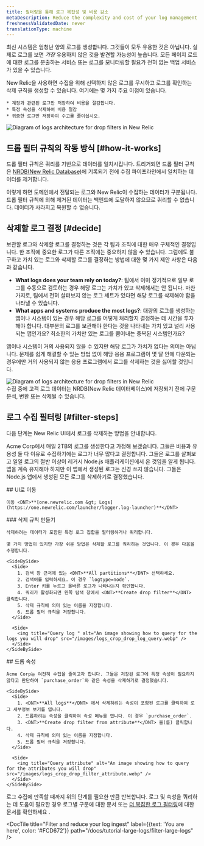 ```yaml
---
title: 필터링을 통해 로그 복잡성 및 비용 감소
metaDescription: Reduce the complexity and cost of your log management by filtering your logs with drop rules
freshnessValidatedDate: never
translationType: machine
---
```


최신 시스템은 엄청난 양의 로그를 생성합니다. 그것들이 모두 유용한 것은 아닙니다. 실제로 로그를 보면 *가장* 유용하지 않은 것을 발견할 가능성이 높습니다. 모든 페이지 로드에 대한 로그를 분출하는 서비스 또는 로그를 모니터링할 필요가 전혀 없는 백업 서비스가 있을 수 있습니다.

<SideBySide>
  <Side>
    New Relic을 사용하면 수집을 위해 선택하지 않은 로그를 무시하고 로그를 확인하는 삭제 규칙을 생성할 수 있습니다. 여기에는 몇 가지 주요 이점이 있습니다.

    * 계정과 관련된 로그만 저장하여 비용을 절감합니다.
    * 특정 속성을 삭제하여 비용 절감
    * 귀중한 로그만 저장하여 수고를 줄이십시오.
  </Side>

  <Side>
    <img title="Logs architecture for drop filters in New Relic" alt="Diagram of logs architecture for drop filters in New Relic" src="/images/logs_crop_create_drop_filter_intro.webp" />
  </Side>
</SideBySide>

## 드롭 필터 규칙의 작동 방식 [#how-it-works]

드롭 필터 규칙은 쿼리를 기반으로 데이터를 일치시킵니다. 트리거되면 드롭 필터 규칙은 [NRDB(New Relic Database)](/docs/data-apis/get-started/nrdb-horsepower-under-hood/)에 기록되기 전에 수집 파이프라인에서 일치하는 데이터를 제거합니다.

이렇게 하면 도메인에서 전달되는 로그와 New Relic이 수집하는 데이터가 구분됩니다. 드롭 필터 규칙에 의해 제거된 데이터는 백엔드에 도달하지 않으므로 쿼리할 수 없습니다. 데이터가 사라지고 복원할 수 없습니다.

## 삭제할 로그 결정 [#decide]

보관할 로그와 삭제할 로그를 결정하는 것은 각 팀과 조직에 대한 매우 구체적인 결정입니다. 한 조직에 중요한 로그가 다른 조직에는 중요하지 않을 수 있습니다. 그럼에도 불구하고 가치 있는 로그와 삭제할 로그를 결정하는 방법에 대한 몇 가지 제안 사항은 다음과 같습니다.

* <DNT>**What logs does your team rely on today?**</DNT>: 팀에서 이미 정기적으로 일부 로그를 수동으로 검토하는 경우 해당 로그는 가치가 있고 삭제해서는 안 됩니다. 마찬가지로, 팀에서 전혀 살펴보지 않는 로그 세트가 있다면 해당 로그를 삭제해야 함을 나타낼 수 있습니다.
* <DNT>**What apps and systems produce the most logs?**</DNT>: 대량의 로그를 생성하는 앱이나 시스템이 있는 경우 해당 로그를 어떻게 처리할지 결정하는 데 시간을 투자해야 합니다. 대부분의 로그를 보관해야 한다는 것을 나타내는 가치 있고 널리 사용되는 앱인가요? 최소한의 가치만 있는 로그를 뿜어내는 중복된 시스템인가요?

앱이나 시스템이 거의 사용되지 않을 수 있지만 해당 로그가 가치가 없다는 의미는 아닙니다. 문제를 쉽게 해결할 수 있는 방법 없이 해당 응용 프로그램이 몇 달 안에 다운되는 경우에만 거의 사용되지 않는 응용 프로그램에서 로그를 삭제하는 것을 싫어할 것입니다.

<img title="Logs architecture for drop filters in New Relic" alt="Diagram of logs architecture for drop filters in New Relic" src="/images/logs_diagram_ingest-pipeline.webp" />

<figcaption>
  수집 중에 고객 로그 데이터는 NRDB(New Relic 데이터베이스)에 저장되기 전에 구문 분석, 변환 또는 삭제될 수 있습니다.
</figcaption>

## 로그 수집 필터링 [#filter-steps]

다음 단계는 New Relic UI에서 로그를 삭제하는 방법을 안내합니다.

Acme Corp에서 매일 2TB의 로그를 생성한다고 가정해 보겠습니다. 그들은 비용과 유용성 둘 다 이유로 수집하기에는 로그가 너무 많다고 결정합니다. 그들은 로그를 살펴보고 일일 로그의 절반 이상이 레거시 Node.js 애플리케이션에서 온 것임을 알게 됩니다. 앱을 계속 유지해야 하지만 이 앱에서 생성된 로그는 신경 쓰지 않습니다. 그들은 Node.js 앱에서 생성된 모든 로그를 삭제하기로 결정했습니다.

<Steps>
  <Step>
    ## UI로 이동

    이동 <DNT>**[one.newrelic.com &gt; Logs](https://one.newrelic.com/launcher/logger.log-launcher)**</DNT>
  </Step>

  <Step>
    ### 삭제 규칙 만들기

    삭제하려는 데이터가 포함된 특정 로그 집합을 필터링하거나 쿼리합니다.

    몇 가지 방법이 있지만 가장 쉬운 방법은 삭제할 로그를 쿼리하는 것입니다. 이 경우 다음을 수행합니다.

    <SideBySide>
      <Side>
        1. 검색 창 근처에 있는 <DNT>**All partitions**</DNT> 선택하세요.
        2. 검색어를 입력하세요. 이 경우 `logtype=node`.
        3. Enter 키를 누르고 올바른 로그가 나타나는지 확인합니다.
        4. 쿼리가 활성화되면 왼쪽 탐색 창에서 <DNT>**Create drop filter**</DNT> 클릭합니다.
        5. 삭제 규칙에 의미 있는 이름을 지정합니다.
        6. 드롭 필터 규칙을 저장합니다.
      </Side>

      <Side>
        <img title="Query log " alt="An image showing how to query for the logs you will drop" src="/images/logs_crop_drop_log_query.webp" />
      </Side>
    </SideBySide>
  </Step>

  <Step>
    ## 드롭 속성

    Acme Corp는 여전히 수집을 줄이고자 합니다. 그들은 저장된 로그에 특정 속성이 필요하지 않다고 판단하여 `purchase_order`와 같은 속성을 삭제하기로 결정했습니다.

    <SideBySide>
      <Side>
        1. <DNT>**All logs**</DNT> 에서 삭제하려는 속성이 포함된 로그를 클릭하여 로그 세부정보 보기를 엽니다.
        2. 드롭하려는 속성을 클릭하여 속성 메뉴를 엽니다. 이 경우 `purchase_order`.
        3. <DNT>**Create drop filter from attribute**</DNT> 을(를) 클릭합니다.
        4. 삭제 규칙에 의미 있는 이름을 지정합니다.
        5. 드롭 필터 규칙을 저장합니다.
      </Side>

      <Side>
        <img title="Query attribute" alt="An image showing how to query for the attributes you will drop" src="/images/logs_crop_drop_filter_attribute.webp" />
      </Side>
    </SideBySide>
  </Step>
</Steps>

로그 수집에 만족할 때까지 위의 단계를 필요한 만큼 반복합니다. 로그 및 속성을 쿼리하는 데 도움이 필요한 경우 로그별 구문에 대한 문서 또는 [](/docs/logs/ui-data/query-syntax-logs/)[더 복잡한 로그 필터링](/docs/logs/ui-data/drop-data-drop-filter-rules/)에 대한 문서를 확인하세요 .

<DocTiles numbered>
  <DocTile title="Get started" path="/docs/tutorial-large-logs/get-started-managing-large-logs" />

  <DocTile title="Filter and reduce your log ingest" label={{text: 'You are here', color: '#FCD672'}} path="/docs/tutorial-large-logs/filter-large-logs" />

  <DocTile title="Organize your logs" path="/docs/tutorial-large-logs/organize-large-logs" />
</DocTiles>